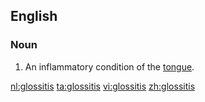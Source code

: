==English==

===Noun===
{{en-noun|-}}

# {{medicine}} An inflammatory condition of the [[tongue]].

[[nl:glossitis]]
[[ta:glossitis]]
[[vi:glossitis]]
[[zh:glossitis]]
